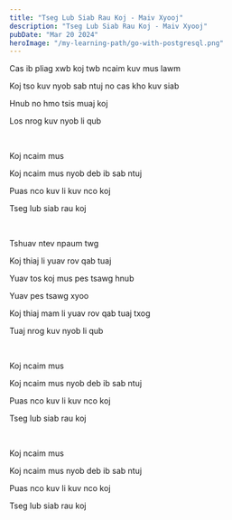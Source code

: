 ```yaml
---
title: "Tseg Lub Siab Rau Koj - Maiv Xyooj"
description: "Tseg Lub Siab Rau Koj - Maiv Xyooj"
pubDate: "Mar 20 2024"
heroImage: "/my-learning-path/go-with-postgresql.png"
---
```


Cas ib pliag xwb koj twb ncaim kuv mus lawm

Koj tso kuv nyob sab ntuj no cas kho kuv siab

Hnub no hmo tsis muaj koj

Los nrog kuv nyob li qub

<br />

Koj ncaim mus

Koj ncaim mus nyob deb ib sab ntuj

Puas nco kuv li kuv nco koj

Tseg lub siab rau koj

<br />

Tshuav ntev npaum twg

Koj thiaj li yuav rov qab tuaj

Yuav tos koj mus pes tsawg hnub

Yuav pes tsawg xyoo

Koj thiaj mam li yuav rov qab tuaj txog

Tuaj nrog kuv nyob li qub

<br />

Koj ncaim mus

Koj ncaim mus nyob deb ib sab ntuj

Puas nco kuv li kuv nco koj

Tseg lub siab rau koj

<br />

Koj ncaim mus

Koj ncaim mus nyob deb ib sab ntuj

Puas nco kuv li kuv nco koj

Tseg lub siab rau koj